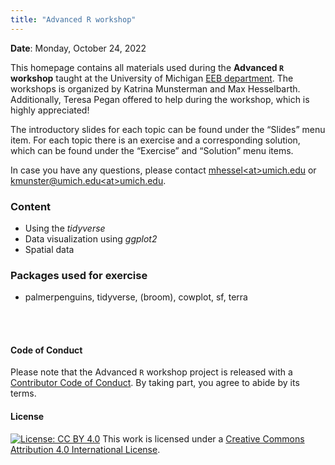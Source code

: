 ```yaml
---
title: "Advanced R workshop"
---
```


**Date**: Monday, October 24, 2022

This homepage contains all materials used during the **Advanced `R` workshop** taught at the University of Michigan [EEB department](https://lsa.umich.edu/eeb). The workshops is organized by Katrina Munsterman and Max Hesselbarth. Additionally, Teresa Pegan offered to help during the workshop, which is highly appreciated! 

The introductory slides for each topic can be found under the "Slides" menu item. For each topic there is an exercise and a corresponding solution, which can be found under the "Exercise" and "Solution" menu items.

In case you have any questions, please contact [mhessel\<at>umich.edu](mailto:mhessel@umich.edu) or [kmunster@umich.edu\<at>umich.edu](mailto:kmunster@umich.edu@umich.edu).

### Content

- Using the _tidyverse_
- Data visualization using _ggplot2_
- Spatial data

### Packages used for exercise

- palmerpenguins, tidyverse, (broom), cowplot, sf, terra

<br> <br>

#### Code of Conduct

Please note that the Advanced `R` workshop project is released with a [Contributor Code of Conduct](CODE-OF-CONDUCT.html). By taking part, you agree to abide by its terms.

#### License

<!-- Badges start -->

[![License: CC BY 4.0](https://img.shields.io/badge/License-CC%20BY%204.0-lightgrey.svg)](LICENSE.html) This work is licensed under a [Creative Commons Attribution 4.0 International License](https://creativecommons.org/licenses/by/4.0/).

<!-- Badges end -->

<br> <br> <br> <br>

<!-- # ```{r index_logo, echo = FALSE, fig.align = "center", out.width = '50%'} -->
<!-- # knitr::include_graphics("img/UMich.png", auto_pdf = FALSE) -->
<!-- # ``` -->
